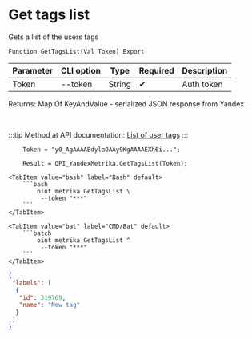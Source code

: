 ﻿---
sidebar_position: 5
description: Get tags list and other functions to work with Yandex Metrika in the Open Integration Package, a free open-source integration library for 1C:Enterprise 8, OneScript and CLI
keywords: [1C, 1С, 1С:Enterprise, 1С:Enterprise 8.3, API, Integration, Services, Exchange, OneScript, CLI, Yandex Metrika]
---


# Get tags list
 Gets a list of the users tags



`Function GetTagsList(Val Token) Export`

  | Parameter | CLI option | Type | Required | Description |
  |-|-|-|-|-|
  | Token | --token | String | &#x2714; | Auth token |

  
  Returns:  Map Of KeyAndValue - serialized JSON response from Yandex

<br/>

:::tip
Method at API documentation: [List of user tags](https://yandex.ru/dev/metrika/en/management/openapi/label/getLabels)
:::
<br/>



```bsl title="1C:Enterprise/OneScript code example"
    Token = "y0_AgAAAABdylaOAAy9KgAAAAEXh6i...";

    Result = OPI_YandexMetrika.GetTagsList(Token);
```
 

 <Tabs>
  
    <TabItem value="bash" label="Bash" default>
        ```bash
            oint metrika GetTagsList \
             --token "***"
        ```
    </TabItem>
  
    <TabItem value="bat" label="CMD/Bat" default>
        ```batch
            oint metrika GetTagsList ^
             --token "***"
        ```
    </TabItem>
</Tabs>


```json title="Result"
{
 "labels": [
  {
   "id": 319769,
   "name": "New tag"
  }
 ]
}
```

